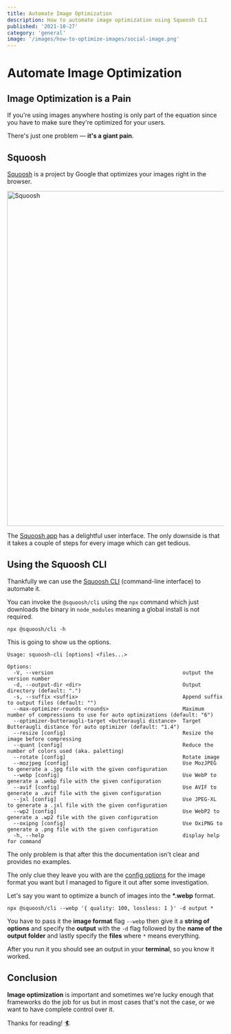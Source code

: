 ```yaml
---
title: Automate Image Optimization
description: How to automate image optimization using Squoosh CLI
published: '2021-10-27'
category: 'general'
image: '/images/how-to-optimize-images/social-image.png'
---
```


# Automate Image Optimization

## Image Optimization is a Pain

If you're using images anywhere hosting is only part of the equation since you have to make sure they're optimized for your users.

There's just one problem — **it's a giant pain**.

## Squoosh

[Squoosh](https://github.com/GoogleChromeLabs/squoosh) is a project by Google that optimizes your images right in the browser.

<Image
  height="778px"
  width="1177px"
  src="/images/how-to-optimize-images/squoosh.webp"
  alt="Squoosh"
/>

The [Squoosh app](https://squoosh.app/) has a delightful user interface. The only downside is that it takes a couple of steps for every image which can get tedious.

## Using the Squoosh CLI

Thankfully we can use the [Squoosh CLI](https://github.com/GoogleChromeLabs/squoosh/tree/dev/cli) (command-line interface) to automate it.

You can invoke the `@squoosh/cli` using the `npx` command which just downloads the binary in `node_modules` meaning a global install is not required.

```shell:terminal
npx @squoosh/cli -h
```

This is going to show us the options.

```shell:terminal
Usage: squoosh-cli [options] <files...>

Options:
  -V, --version                                          output the version number
  -d, --output-dir <dir>                                 Output directory (default: ".")
  -s, --suffix <suffix>                                  Append suffix to output files (default: "")
  --max-optimizer-rounds <rounds>                        Maximum number of compressions to use for auto optimizations (default: "6")
  --optimizer-butteraugli-target <butteraugli distance>  Target Butteraugli distance for auto optimizer (default: "1.4")
  --resize [config]                                      Resize the image before compressing
  --quant [config]                                       Reduce the number of colors used (aka. paletting)
  --rotate [config]                                      Rotate image
  --mozjpeg [config]                                     Use MozJPEG to generate a .jpg file with the given configuration
  --webp [config]                                        Use WebP to generate a .webp file with the given configuration
  --avif [config]                                        Use AVIF to generate a .avif file with the given configuration
  --jxl [config]                                         Use JPEG-XL to generate a .jxl file with the given configuration
  --wp2 [config]                                         Use WebP2 to generate a .wp2 file with the given configuration
  --oxipng [config]                                      Use OxiPNG to generate a .png file with the given configuration
  -h, --help                                             display help for command
```

The only problem is that after this the documentation isn't clear and provides no examples.

The only clue they leave you with are the [config options](https://github.com/GoogleChromeLabs/squoosh/blob/dev/libsquoosh/src/codecs.ts) for the image format you want but I managed to figure it out after some investigation.

Let's say you want to optimize a bunch of images into the **\*.webp** format.

```shell:terminal
npx @squoosh/cli --webp '{ quality: 100, lossless: 1 }' -d output *
```

You have to pass it the **image format** flag `--webp` then give it a **string of options** and specify the **output** with the `-d` flag followed by the **name of the output folder** and lastly specify the **files** where `*` means everything.

After you run it you should see an output in your **terminal**, so you know it worked.

## Conclusion

**Image optimization** is important and sometimes we're lucky enough that frameworks do the job for us but in most cases that's not the case, or we want to have complete control over it.

Thanks for reading! 🏄
